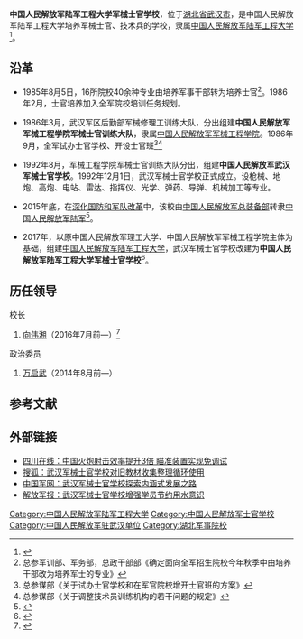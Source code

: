 {{Infobox university
| 名称 = 中国人民解放军陆军工程大学军械士官学校
| 外文名 = 
| 图像 = [[File:China_Emblem_PLA.svg|200px]]
| 图像说明 = 
| 校训 = 
| 建校 = 
| 闭校 = 
| 类型 = 军事高校
| 校长 = 
| 院长 = 
| 书记 = 
| 教师 = 
| 职工 = 
| 学生 = 
| 地址 = {{CHN}}[[湖北省|湖北省]][[武汉市|武汉市]]
| 校园环境 = 
| 面积 = 
| 代表色 = 
| 隶属 = 
| 邮编 = 
| 电话 = 
| 网站 = 
| 标志 = 
| 脚注 = 
}}

'''中国人民解放军陆军工程大学军械士官学校'''，位于[[湖北省|湖北省]][[武汉市|武汉市]]，是中国人民解放军陆军工程大学培养军械士官、技术兵的学校，隶属[[中国人民解放军陆军工程大学|中国人民解放军陆军工程大学]]<ref>{{Cite web|title=武汉军械士官学校|url=http://www.mod.gov.cn/service/2009-09/09/content_4086558.htm|date=2009-09-09|publisher=中华人民共和国国防部|archiveurl=https://web.archive.org/web/20160907101647/http://www.mod.gov.cn/service/2009-09/09/content_4086558.htm|archivedate=2016-09-07|dead-url=no|accessdate=2011-02-15}}</ref>。

== 沿革 ==
*1985年8月5日，16所院校40余种专业由培养军事干部转为培养士官<ref>总参军训部、军务部，总政干部部《确定面向全军招生院校今年秋季中由培养干部改为培养军士的专业》</ref>。1986年2月，士官培养加入全军院校培训任务规划。

*1986年3月，武汉军区后勤部军械修理工训练大队，分出组建'''中国人民解放军军械工程学院军械士官训练大队'''，隶属[[中国人民解放军军械工程学院|中国人民解放军军械工程学院]]。1986年9月，全军试办士官学校、开设士官班<ref>总参谋部《关于试办士官学校和在军官院校增开士官班的方案》</ref><ref>总参谋部《关于调整技术员训练机构的若干问题的规定》</ref>

*1992年8月，军械工程学院军械士官训练大队分出，组建'''中国人民解放军武汉军械士官学校'''。1992年12月1日，武汉军械士官学校正式成立。设枪械、地炮、高炮、电站、雷达、指挥仪、光学、弹药、导弹、机械加工等专业。

*2015年底，在[[深化国防和军队改革|深化国防和军队改革]]中，该校由[[中国人民解放军总装备部|中国人民解放军总装备部]]转隶[[中国人民解放军陆军|中国人民解放军陆军]]<ref>{{Cite web|title=陆军武汉军械士官学校：加大抗洪一线兵力|url=http://www.legaldaily.com.cn/army/content/2016-07/07/content_6708488.htm?node=80558|date=2016-07-07|publisher=法制网|archiveurl=https://web.archive.org/web/20161001181442/http://www.legaldaily.com.cn/army/content/2016-07/07/content_6708488.htm?node=80558|archivedate=2016-10-01|dead-url=no|accessdate=2016-09-27}}</ref>。

*2017年，以原中国人民解放军理工大学、中国人民解放军军械工程学院主体为基础，组建[[中国人民解放军陆军工程大学|中国人民解放军陆军工程大学]]，武汉军械士官学校改建为'''中国人民解放军陆军工程大学军械士官学校'''<ref>{{Cite web|title=军媒披露：陆军工程大学由解放军理工大学和军械工程学院组建|url=http://www.thepaper.cn/newsDetail_forward_1700729|date=2017-06-04|publisher=澎湃新闻|archiveurl=https://web.archive.org/web/20201105052913/http://www.thepaper.cn/newsDetail_forward_1700729|archivedate=2020-11-05|dead-url=no|accessdate=2017-06-05}}</ref>。

==历任领导==
{{col-begin}}
{{col-2}}
;校长
# [[向伟湘|向伟湘]]（2016年7月前—）<ref>{{cite web|title=毕业季携亲人恩情，带校长嘱托，不忘初心，继续前进！|url=http://mil.eastday.com/a/160718191236708.html|publisher=头条军事|accessdate=2016-09-04|archiveurl=https://web.archive.org/web/20160915142701/http://mil.eastday.com/a/160718191236708.html|archivedate=2016-09-15|dead-url=yes}}</ref>

{{col-2}}
;政治委员
# [[万启武|万启武]]（2014年8月前—）
{{col-end}}

== 参考文献 ==
{{Reflist}}

== 外部链接 ==
* [https://web.archive.org/web/20141213012811/http://military.scol.com.cn/mrtptj/content/2011-02/14/content_1908448.htm?node=1309 四川在线：中国火炮射击效率提升3倍 瞄准装置实现免调试]
* [http://news.sohu.com/20101026/n276455908.shtml 搜狐：武汉军械士官学校对旧教材收集整理循环使用]{{Wayback|url=http://news.sohu.com/20101026/n276455908.shtml |date=20190719163453 }}
* [https://archive.is/20130101162400/http://www.chinamil.com.cn/site1/xwpdxw/2008-07/24/content_1376804.htm 中国军网：武汉军械士官学校探索内涵式发展之路]
* [https://web.archive.org/web/20120713023745/http://news.mod.gov.cn/forces/2010-09/18/content_4194505.htm 解放军报：武汉军械士官学校增强学员节约用水意识]

[[Category:中国人民解放军陆军工程大学|Category:中国人民解放军陆军工程大学]]
[[Category:中国人民解放军士官学校|Category:中国人民解放军士官学校]]
[[Category:中国人民解放军驻武汉单位|Category:中国人民解放军驻武汉单位]]
[[Category:湖北军事院校|Category:湖北军事院校]]